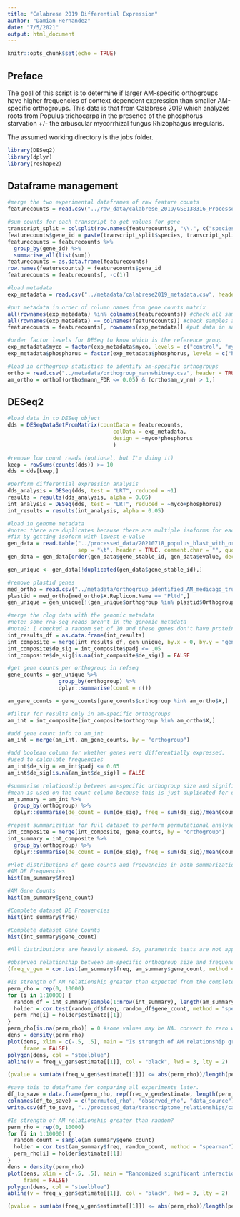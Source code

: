 ---
title: "Calabrese 2019 Differential Expression"
author: "Damian Hernandez"
date: "7/5/2021"
output: html_document
---

```{r setup, include=FALSE}
knitr::opts_chunk$set(echo = TRUE)
```

## Preface
The goal of this script is to determine if larger AM-specific orthogroups have higher frequencies of context dependent expression than smaller AM-specific orthogroups. This data is that from Calabrese 2019 which analyzes roots from Populus trichocarpa in the presence of the phosphorus starvation +/- the arbuscular mycorrhizal fungus Rhizophagus irregularis.

The assumed working directory is the jobs folder.

```{r}
library(DESeq2)
library(dplyr)
library(reshape2)
```

## Dataframe management

```{r}
#merge the two experimental dataframes of raw feature counts
featurecounts = read.csv("../raw_data/calabrese_2019/GSE138316_Processed_Populus_preppedforinput.csv", row.names = 1, header = TRUE, sep = "\t")

#sum counts for each transcript to get values for gene
transcript_split = colsplit(row.names(featurecounts), "\\.", c("species", "gene", "transcript"))
featurecounts$gene_id = paste(transcript_split$species, transcript_split$gene, sep = ".")
featurecounts = featurecounts %>%
  group_by(gene_id) %>%
  summarise_all(list(sum))
featurecounts = as.data.frame(featurecounts)
row.names(featurecounts) = featurecounts$gene_id
featurecounts = featurecounts[, -c(1)]

#load metadata
exp_metadata = read.csv("../metadata/calabrese2019_metadata.csv", header = TRUE, row.names = 1)

#put metadata in order of column names from gene counts matrix
all(rownames(exp_metadata) %in% colnames(featurecounts)) #check all samples are in counts
all(rownames(exp_metadata) == colnames(featurecounts)) #check samples are in order
featurecounts = featurecounts[, rownames(exp_metadata)] #put data in same order if the first is true but the second is false

#order factor levels for DESeq to know which is the reference group
exp_metadata$myco = factor(exp_metadata$myco, levels = c("control", "myco"))
exp_metadata$phosphorus = factor(exp_metadata$phosphorus, levels = c("high", "low"))

#load in orthogroup statistics to identify am-specific orthogroups
ortho = read.csv("../metadata/orthogroup_mannwhitney.csv", header = TRUE)
am_ortho = ortho[(ortho$mann_FDR <= 0.05) & (ortho$am_v_nm) > 1,]
```

## DESeq2

```{r warning = FALSE}
#load data in to DESeq object
dds = DESeqDataSetFromMatrix(countData = featurecounts,
                                 colData = exp_metadata,
                                 design = ~myco*phosphorus
                                 )

#remove low count reads (optional, but I'm doing it)
keep = rowSums(counts(dds)) >= 10
dds = dds[keep,]

#perform differential expression analysis
dds_analysis = DESeq(dds, test = "LRT", reduced = ~1)
results = results(dds_analysis, alpha = 0.05)
int_analysis = DESeq(dds, test = "LRT", reduced = ~myco+phosphorus)
int_results = results(int_analysis, alpha = 0.05)

#load in genome metadata
#note: there are duplicates because there are multiple isoforms for each gene in the genome metadata.
#fix by getting isoform with lowest e-value
gen_data = read.table("../processed_data/20210718_populus_blast_with_orthogroup.tsv", 
                      sep = "\t", header = TRUE, comment.char = "", quote = "") #tell it to ignore the #
gen_data = gen_data[order(gen_data$gene_stable_id, gen_data$evalue, decreasing = FALSE),] #sort by populus gene_stable_id to group genes together and then by evalue

gen_unique <- gen_data[!duplicated(gen_data$gene_stable_id),]

#remove plastid genes
med_ortho = read.csv("../metadata/orthogroup_identified_AM_medicago_truncatula_genome_metadata.tsv", sep = "\t")
plastid = med_ortho[med_ortho$X.Replicon.Name == "Pltd",]
gen_unique = gen_unique[!(gen_unique$orthogroup %in% plastid$Orthogroup),]

#merge the rlog data with the genomic metadata
#note: some rna-seq reads aren't in the genomic metadata
#note2: I checked a random set of 10 and these genes don't have protein products because they're either pseudo-genes or non-coding RNA
int_results_df = as.data.frame(int_results)
int_composite = merge(int_results_df, gen_unique, by.x = 0, by.y = "gene_stable_id")
int_composite$de_sig = int_composite$padj <= .05
int_composite$de_sig[is.na(int_composite$de_sig)] = FALSE

#get gene counts per orthogroup in refseq
gene_counts = gen_unique %>% 
                group_by(orthogroup) %>%
                dplyr::summarise(count = n())

am_gene_counts = gene_counts[gene_counts$orthogroup %in% am_ortho$X,]

#filter for results only in am-specific orthogroups
am_int = int_composite[int_composite$orthogroup %in% am_ortho$X,]

#add gene count info to am_int
am_int = merge(am_int, am_gene_counts, by = "orthogroup")

#add boolean column for whether genes were differentially expressed.
#used to calculate frequencies
am_int$de_sig = am_int$padj <= 0.05
am_int$de_sig[is.na(am_int$de_sig)] = FALSE

#summarise relationship between am-specific orthogroup size and significance
#mean is used on the count column because this is just duplicated for each orthogroup value
am_summary = am_int %>%
  group_by(orthogroup) %>%
  dplyr::summarise(de_count = sum(de_sig), freq = sum(de_sig)/mean(count), gene_count = mean(count))

#repeat summarization for full dataset to perform permutational analyses
int_composite = merge(int_composite, gene_counts, by = "orthogroup")
int_summary = int_composite %>%
  group_by(orthogroup) %>%
  dplyr::summarise(de_count = sum(de_sig), freq = sum(de_sig)/mean(count), gene_count = mean(count))

#Plot distributions of gene counts and frequencies in both summarizations to determine if parametric tests are appropriate or if permutational tests must be used
#AM DE Frequencies
hist(am_summary$freq)

#AM Gene Counts
hist(am_summary$gene_count)

#Complete dataset DE Frequencies
hist(int_summary$freq)

#Complete dataset Gene Counts
hist(int_summary$gene_count)

#All distributions are heavily skewed. So, parametric tests are not appropriate. Instead, perform permutations from observed distributions to determine if AM relationship is stronger than that observed in complete dataset. Perform permutations to observed if strength of AM relationship is stronger than random.

#observed relationship between am-specific orthogroup size and frequency of significant interactive expression
(freq_v_gen = cor.test(am_summary$freq, am_summary$gene_count, method = "spearman"))

#Is strength of AM relationship greater than expected from the complete dataset?
perm_rho = rep(0, 10000)
for (i in 1:10000) {
  random_df = int_summary[sample(1:nrow(int_summary), length(am_summary$orthogroup)),]
  holder = cor.test(random_df$freq, random_df$gene_count, method = "spearman")
  perm_rho[i] = holder$estimate[[1]]
}
perm_rho[is.na(perm_rho)] = 0 #some values may be NA. convert to zero which means no relationship.
dens = density(perm_rho) 
plot(dens, xlim = c(-.5, .5), main = "Is strength of AM relationship greater than expected from the complete dataset?", xlab = "Spearman rho", 
     frame = FALSE)
polygon(dens, col = "steelblue")
abline(v = freq_v_gen$estimate[[1]], col = "black", lwd = 3, lty = 2)

(pvalue = sum(abs(freq_v_gen$estimate[[1]]) <= abs(perm_rho))/length(perm_rho))

#save this to dataframe for comparing all experiments later.
df_to_save = data.frame(perm_rho, rep(freq_v_gen$estimate, length(perm_rho)), rep("calabrese2019_root", length(perm_rho)))
colnames(df_to_save) = c("permuted_rho", "observed_rho", "data_source")
write.csv(df_to_save, "../processed_data/transcriptome_relationships/calabrese2019_root.csv")

#Is strength of AM relationship greater than random?
perm_rho = rep(0, 10000)
for (i in 1:10000) {
  random_count = sample(am_summary$gene_count)
  holder = cor.test(am_summary$freq, random_count, method = "spearman")
  perm_rho[i] = holder$estimate[[1]]
}
dens = density(perm_rho)
plot(dens, xlim = c(-.5, .5), main = "Randomized significant interaction frequencies", xlab = "Spearman rho", 
     frame = FALSE)
polygon(dens, col = "steelblue")
abline(v = freq_v_gen$estimate[[1]], col = "black", lwd = 3, lty = 2)

(pvalue = sum(abs(freq_v_gen$estimate[[1]]) <= abs(perm_rho))/length(perm_rho))
```
